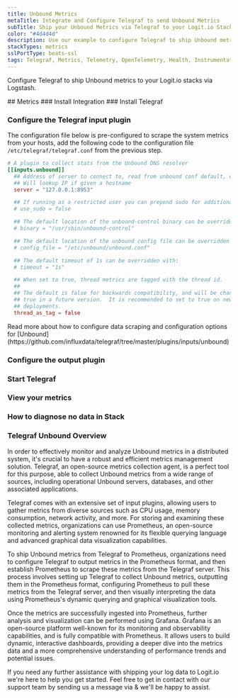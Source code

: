 ```yaml
---
title: Unbound Metrics
metaTitle: Integrate and Configure Telegraf to send Unbound Metrics
subTitle: Ship your Unbound Metrics via Telegraf to your Logit.io Stack
color: "#4d4d4d"
description: Use our example to configure Telegraf to ship Unbound metrics to your Logit.io stacks. Configure Telegraf to send Unbound metrics to Logstash or Elastic.
stackTypes: metrics
sslPortType: beats-ssl
tags: Telegraf, Metrics, Telemetry, OpenTelemetry, Health, Instrumentation, Unbound, DNS
---
```


Configure Telegraf to ship Unbound metrics to your Logit.io stacks via Logstash.

<Steps>
  ## Metrics
  ### Install Integration
  <InstallIntegration/>
  ### Install Telegraf

  <InstallTelegraf />

  ### Configure the Telegraf input plugin

  The configuration file below is pre-configured to scrape the system metrics from your hosts, add the following code to the configuration file `/etc/telegraf/telegraf.conf` from the previous step.

  ```toml copy
  # A plugin to collect stats from the Unbound DNS resolver
  [[inputs.unbound]]
    ## Address of server to connect to, read from unbound conf default, optionally ':port'
    ## Will lookup IP if given a hostname
    server = "127.0.0.1:8953"

    ## If running as a restricted user you can prepend sudo for additional access:
    # use_sudo = false

    ## The default location of the unbound-control binary can be overridden with:
    # binary = "/usr/sbin/unbound-control"

    ## The default location of the unbound config file can be overridden with:
    # config_file = "/etc/unbound/unbound.conf"

    ## The default timeout of 1s can be overridden with:
    # timeout = "1s"

    ## When set to true, thread metrics are tagged with the thread id.
    ##
    ## The default is false for backwards compatibility, and will be changed to
    ## true in a future version.  It is recommended to set to true on new
    ## deployments.
    thread_as_tag = false
  ```

  <Callout type="info">
    Read more about how to configure data scraping and configuration options for [Unbound](https://github.com/influxdata/telegraf/tree/master/plugins/inputs/unbound)
  </Callout>

  ### Configure the output plugin

  <TelegrafOutputPlugin />

  ### Start Telegraf

  <StartTelegraf />

  ### View your metrics
  <LaunchStack source="Unbound_Metrics_via_Telegraf" utmMedium="metrics" utmCampaign="telegraf-Unbound-metrics" />

  ### How to diagnose no data in Stack

  <DiagnoseNoData />

</Steps>

### Telegraf Unbound Overview

In order to effectively monitor and analyze Unbound metrics in a distributed system, it's crucial to have a robust 
and efficient metrics management solution. Telegraf, an open-source metrics collection agent, is a perfect tool 
for this purpose, able to collect Unbound metrics from a wide range of sources, including operational 
Unbound servers, databases, and other associated applications.

Telegraf comes with an extensive set of input plugins, allowing users to gather metrics from diverse sources 
such as CPU usage, memory consumption, network activity, and more. For storing and examining these collected 
metrics, organizations can use Prometheus, an open-source monitoring and alerting system renowned for its 
flexible querying language and advanced graphical data visualization capabilities.

To ship Unbound metrics from Telegraf to Prometheus, organizations need to configure Telegraf to output 
metrics in the Prometheus format, and then establish Prometheus to scrape these metrics from the Telegraf server. 
This process involves setting up Telegraf to collect Unbound metrics, outputting them in the Prometheus format, 
configuring Prometheus to pull these metrics from the Telegraf server, and then visually interpreting the data 
using Prometheus's dynamic querying and graphical visualization tools.

Once the metrics are successfully ingested into Prometheus, further analysis and visualization can be performed 
using Grafana. Grafana is an open-source platform well-known for its monitoring and observability capabilities, 
and is fully compatible with Prometheus. It allows users to build dynamic, interactive dashboards, providing a 
deeper dive into the metrics data and a more comprehensive understanding of performance trends and potential issues.

If you need any further assistance with shipping your log data to Logit.io we're here to help you get started. 
Feel free to get in contact with our support team by sending us a message via <IntercomButton text="live chat" /> 
& we'll be happy to assist.